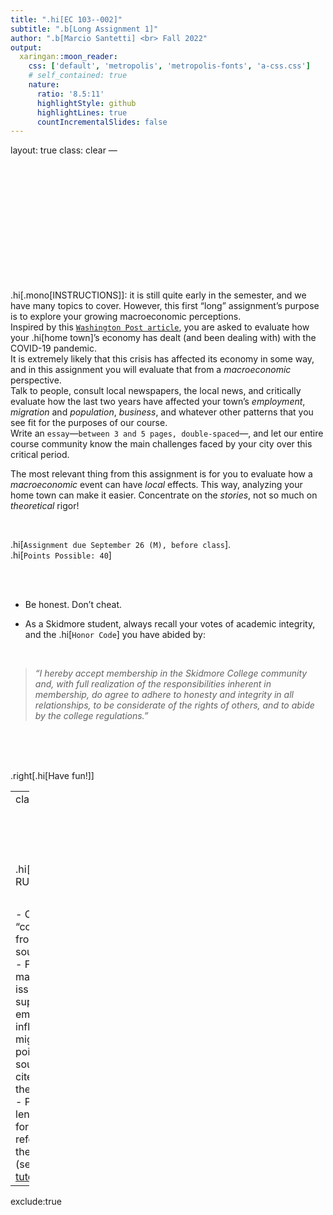 ```yaml
---
title: ".hi[EC 103--002]"
subtitle: ".b[Long Assignment 1]"
author: ".b[Marcio Santetti] <br> Fall 2022"
output:
  xaringan::moon_reader:
    css: ['default', 'metropolis', 'metropolis-fonts', 'a-css.css']
    # self_contained: true
    nature:
      ratio: '8.5:11'
      highlightStyle: github
      highlightLines: true
      countIncrementalSlides: false
---
```

layout: true
class: clear
---

<br><br><br><br><br><br><br><br><br><br><br>

.hi[.mono[INSTRUCTIONS]]: it is still quite early in the semester, and we have many topics to cover. However, this first "long" assignment's purpose is to explore your growing macroeconomic perceptions. <br>
Inspired by this [`Washington Post article`](https://www.washingtonpost.com/nation/2022/02/03/maine-houlton-chocolate-milk/), you are asked to evaluate how your .hi[home town]'s economy has dealt (and been dealing with) with the COVID-19 pandemic. <br>
It is extremely likely that this crisis has affected its economy in some way, and in this assignment you will evaluate that from a *macroeconomic* perspective. <br>
Talk to people, consult local newspapers, the local news, and critically evaluate how the last two years have affected your town's *employment*, *migration* and *population*, *business*, and whatever other patterns that you see fit for the purposes of our course. <br>
Write an `essay`&mdash;`between 3 and 5 pages, double-spaced`&mdash;, and let our entire course community know the main challenges faced by your city over this critical period.

The most relevant thing from this assignment is for you to evaluate how a *macroeconomic* event can have *local* effects. This way, analyzing your home town can make it easier. Concentrate on the *stories*, not so much on *theoretical* rigor!

<br>

.hi[`Assignment due September 26 (M), before class`]. <br>
.hi[`Points Possible: 40`]



<br><br>


- Be honest. Don't cheat.

- As a Skidmore student, always recall your votes of academic integrity, and the .hi[`Honor Code`] you have abided by:

<br>


> *"I hereby accept membership in the Skidmore College community and, with full realization of the responsibilities inherent in membership, do agree to adhere to honesty and integrity in all relationships, to be considerate of the rights of others, and to abide by the college regulations."*


<br><br><br>


.right[.hi[Have fun!]]



---
class: clear

<br><br><br><br>

.hi[QUICK RUBRIC]:

<br>

  - Clear writing, no "copying+pasting" from unnamed sources: `20` points
  - Focus on macroeconomic issues (e.g., supply chain, employment, inflation, migration, etc.): `10` points
  - Links to sources used and cited throughout the text: `10` points
    - Please don't use lengthy URL links for your references. Wrap them in words (see a [quick tutorial](https://support.microsoft.com/en-us/office/create-or-edit-a-hyperlink-5d8c0804-f998-4143-86b1-1199735e07bf#:~:text=Select%20the%20text%20or%20picture,link%20in%20the%20Address%20box.))

---
exclude:true
